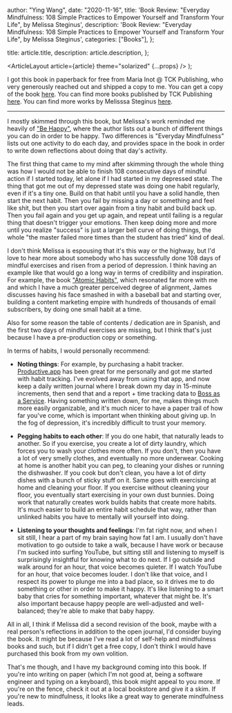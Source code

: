 
  author: "Ying Wang",
  date: "2020-11-16",
  title:
    'Book Review: "Everyday Mindfulness: 108 Simple Practices to Empower Yourself and Transform Your Life", by Melissa Steginus',
  description:
    'Book Review: "Everyday Mindfulness: 108 Simple Practices to Empower Yourself and Transform Your Life", by Melissa Steginus',
  categories: ["Books"],
};

  title: article.title,
  description: article.description,
};

  <ArticleLayout article={article} theme="solarized" {...props} />
);

I got this book in paperback for free from Maria Inot @ TCK Publishing, who very
generously reached out and shipped a copy to me. You can get a copy of the book
[here](https://geni.us/everydaymindfulnessm). You can find more books published
by TCK Publishing [here](https://www.tckpublishing.com/). You can find more
works by Melisssa Steginus [here](https://melissasteginus.com/).

---

I mostly skimmed through this book, but Melissa's work reminded me heavily of
["Be Happy"](/posts/2017/12/17/be_happy), where the author lists out a bunch of
different things you can do in order to be happy. Two differences is "Everyday
Mindfulness" lists out one activity to do each day, and provides space in the
book in order to write down reflections about doing that day's activity.

The first thing that came to my mind after skimming through the whole thing was
how I would not be able to finish 108 consecutive days of mindful action if I
started today, let alone if I had started in my depressed state. The thing that
got me out of my depressed state was doing one habit regularly, even if it's a
tiny one. Build on that habit until you have a solid handle, then start the next
habit. Then you fail by missing a day or something and feel like shit, but then
you start over again from a tiny habit and build back up. Then you fail again
and you get up again, and repeat until failing is a regular thing that doesn't
trigger your emotions. Then keep doing more and more until you realize "success"
is just a larger bell curve of doing things, the whole "the master failed more
times than the student has tried" kind of deal.

I don't think Melissa is espousing that it's this way or the highway, but I'd
love to hear more about somebody who has successfully done 108 days of mindful
exercises and risen from a period of depression. I think having an example like
that would go a long way in terms of credibility and inspiration. For example,
the book ["Atomic Habits"](/posts/2020/07/28/atomic_habits), which resonated far
more with me and which I have a much greater perceived degree of alignment,
James discusses having his face smashed in with a baseball bat and starting
over, building a content marketing empire with hundreds of thousands of email
subscribers, by doing one small habit at a time.

Also for some reason the table of contents / dedication are in Spanish, and the
first two days of mindful exercises are missing, but I think that's just because
I have a pre-production copy or something.

In terms of habits, I would personally recommend:

- **Noting things**: For example, by purchasing a habit tracker.
  [Productive.app](http://productiveapp.io/) has been great for me personally
  and got me started with habit tracking. I've evolved away from using that app,
  and now keep a daily written journal where I break down my day in 15-minute
  increments, then send that and a report + time tracking data to [Boss as a
  Service](https://bossasaservice.life/). Having something written down, for me,
  makes things much more easily organizable, and it's much nicer to have a paper
  trail of how far you've come, which is important when thinking about giving
  up. In the fog of depression, it's incredibly difficult to trust your memory.

- **Pegging habits to each other**: If you do one habit, that naturally leads to
  another. So if you exercise, you create a lot of dirty laundry, which forces
  you to wash your clothes more often. If you don't, then you have a lot of very
  smelly clothes, and eventually no more underwear. Cooking at home is another
  habit you can peg, to cleaning your dishes or running the dishwasher. If you
  cook but don't clean, you have a lot of dirty dishes with a bunch of sticky
  stuff on it. Same goes with exercising at home and cleaning your floor. If you
  exercise without cleaning your floor, you eventually start exercising in your
  own dust bunnies. Doing work that naturally creates work builds habits that
  create more habits. It's much easier to build an entire habit schedule that
  way, rather than unlinked habits you have to mentally will yourself into
  doing.

- **Listening to your thoughts and feelings**: I'm fat right now, and when I sit
  still, I hear a part of my brain saying how fat I am. I usually don't have
  motivation to go outside to take a walk, because I have work or because I'm
  sucked into surfing YouTube, but sitting still and listening to myself is
  surprisingly insightful for knowing what to do next. If I go outside and walk
  around for an hour, that voice becomes quieter. If I watch YouTube for an
  hour, that voice becomes louder. I don't like that voice, and I respect its
  power to plunge me into a bad place, so it drives me to do something or other
  in order to make it happy. It's like listening to a smart baby that cries for
  something important, whatever that might be. It's also important because happy
  people are well-adjusted and well-balanced; they're able to make that baby
  happy.

All in all, I think if Melissa did a second revision of the book, maybe with a
real person's reflections in addition to the open journal, I'd consider buying
the book. It might be because I've read a lot of self-help and mindfulness books
and such, but if I didn't get a free copy, I don't think I would have purchased
this book from my own volition.

That's me though, and I have my background coming into this book. If you're into
writing on paper (which I'm not good at, being a software engineer and typing on
a keyboard), this book might appeal to you more. If you're on the fence, check
it out at a local bookstore and give it a skim. If you're new to mindfulness, it
looks like a great way to generate mindfulness leads.
